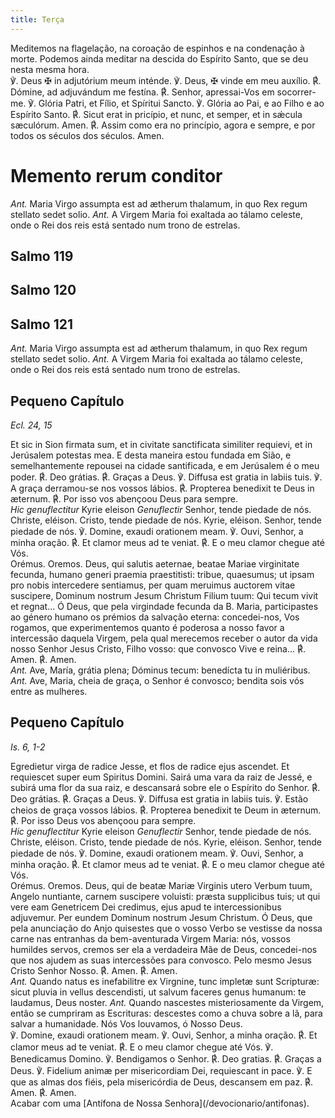 ```yaml
---
title: Terça
---
```


<aside>
  Meditemos na flagelação, na coroação de espinhos e na condenação à morte.
  Podemos ainda meditar na descida do Espírito Santo, que se deu nesta mesma
  hora.
</aside>

<div class="side-by-side not-content">
  <span>
    ℣. Deus <span class="cross text-red-500">✠</span> in adjutórium meum
    inténde.
  </span>
  <span>
    ℣. Deus, <span class="cross text-red-500">✠</span> vinde em meu auxílio.
  </span>
  <span>
    <span class="text-red-500">℟.</span> Dómine, ad adjuvándum me festína.
  </span>
  <span>
    <span class="text-red-500">℟.</span> Senhor, apressai-Vos em socorrer-me.
  </span>
  <span>℣. Glória Patri, et Fílio, et Spíritui Sancto.</span>
  <span>℣. Glória ao Pai, e ao Filho e ao Espírito Santo.</span>
  <span>
    <span class="text-red-500">℟.</span> Sicut erat in pricípio, et nunc, et
    semper, et in sǽcula sæculórum. Amen.
  </span>
  <span>
    <span class="text-red-500">℟.</span> Assim como era no princípio, agora e
    sempre, e por todos os séculos dos séculos. Amen.
  </span>
</div>


# Memento rerum conditor

<MementoRerumConditor />

<div class="side-by-side not-content">
  <span>
    <em>Ant.</em> Maria Virgo assumpta est ad ætherum thalamum, in quo Rex regum
    stellato sedet solio.
  </span>
  <span>
    <em>Ant.</em> A Virgem Maria foi exaltada ao tálamo celeste, onde o Rei dos
    reis está sentado num trono de estrelas.
  </span>
</div>


## Salmo 119

<Salmo119 />


## Salmo 120

<Salmo120 />


## Salmo 121

<Salmo121 />


<Tabs>
  <TabItem label="Depois da Purificação">
<div class="side-by-side not-content">
  <span>
    <em>Ant.</em> Maria Virgo assumpta est ad ætherum thalamum, in quo Rex regum
    stellato sedet solio.
  </span>
  <span>
    <em>Ant.</em> A Virgem Maria foi exaltada ao tálamo celeste, onde o Rei dos
    reis está sentado num trono de estrelas.
  </span>
</div>

## Pequeno Capítulo

<em>Ecl. 24, 15</em>

<div class="side-by-side not-content">
  <span>
    Et sic in Sion firmata sum, et in civitate sanctificata similiter requievi,
    et in Jerúsalem potestas mea.
  </span>
  <span>
    E desta maneira estou fundada em Sião, e semelhantemente repousei na cidade
    santificada, e em Jerúsalem é o meu poder.
  </span>
  <span>
    <span class="text-red-500">℟.</span> Deo grátias.
  </span>
  <span>
    <span class="text-red-500">℟.</span> Graças a Deus.
  </span>
  <span>℣. Diffusa est gratia in labiis tuis.</span>
  <span>℣. A graça derramou-se nos vossos lábios.</span>
  <span>
    <span class="text-red-500">℟.</span> Propterea benedixit te Deus in æternum.
  </span>
  <span>
    <span class="text-red-500">℟.</span> Por isso vos abençoou Deus para sempre.
  </span>
</div>

<div class="side-by-side not-content">
  <span>
    <em>Hic genuflectitur</em> Kyrie eleison
  </span>
  <span>
    <em>Genuflectir</em> Senhor, tende piedade de nós.
  </span>
  <span>Christe, eléison.</span>
  <span>Cristo, tende piedade de nós.</span>
  <span>Kyrie, eléison.</span>
  <span>Senhor, tende piedade de nós.</span>
  <span>℣. Domine, exaudi orationem meam.</span>
  <span>℣. Ouvi, Senhor, a minha oração.</span>
  <span>
    <span class="text-red-500">℟.</span> Et clamor meus ad te veniat.
  </span>
  <span>
    <span class="text-red-500">℟.</span> E o meu clamor chegue até Vós.
  </span>
</div>

<div class="side-by-side not-content">
  <span class="text-red-500 text-center">Orémus.</span>
  <span class="text-red-500 text-center">Oremos.</span>
  <span>
    Deus, qui salutis aeternae, beatae Mariae virginitate fecunda, humano generi
    praemia praestitisti: tribue, quaesumus; ut ipsam pro nobis intercedere
    sentiamus, per quam meruimus auctorem vitae suscipere, Dominum nostrum Jesum
    Christum Filium tuum: Qui tecum vivit et regnat...
  </span>
  <span>
    Ó Deus, que pela virgindade fecunda da B. Maria, participastes ao género
    humano os prémios da salvação eterna: concedei-nos, Vos rogamos, que
    experimentemos quanto é poderosa a nosso favor a intercessão daquela Virgem,
    pela qual merecemos receber o autor da vida nosso Senhor Jesus Cristo, Filho
    vosso: que convosco Vive e reina...
  </span>
  <span>
    <span class="text-red-500">℟.</span> Amen.
  </span>
  <span>
    <span class="text-red-500">℟.</span> Amen.
  </span>
</div>
  </TabItem>
  <TabItem label="No Adveno">

<div class="side-by-side not-content">
  <span>
    <em>Ant.</em> Ave, María, grátia plena; Dóminus tecum: benedícta tu in
    muliéribus.
  </span>
  <span>
    <em>Ant.</em> Ave, Maria, cheia de graça, o Senhor é convosco; bendita sois
    vós entre as mulheres.
  </span>
</div>

## Pequeno Capítulo

<em>Is. 6, 1-2</em>

<div class="side-by-side not-content">
  <span>
    Egredietur virga de radice Jesse, et flos de radice ejus ascendet. Et
    requiescet super eum Spiritus Domini.
  </span>
  <span>
    Sairá uma vara da raiz de Jessé, e subirá uma flor da sua raiz, e descansará
    sobre ele o Espírito do Senhor.
  </span>
  <span>
    <span class="text-red-500">℟.</span> Deo grátias.
  </span>
  <span>
    <span class="text-red-500">℟.</span> Graças a Deus.
  </span>
  <span>℣. Diffusa est gratia in labiis tuis.</span>
  <span>℣. Estão cheios de graça vossos lábios.</span>
  <span>
    <span class="text-red-500">℟.</span> Propterea benedixit te Deum in æternum.
  </span>
  <span>
    <span class="text-red-500">℟.</span> Por isso Deus vos abençoou para sempre.
  </span>
</div>

<div class="side-by-side not-content">
  <span>
    <em>Hic genuflectitur</em> Kyrie eleison
  </span>
  <span>
    <em>Genuflectir</em> Senhor, tende piedade de nós.
  </span>
  <span>Christe, eléison.</span>
  <span>Cristo, tende piedade de nós.</span>
  <span>Kyrie, eléison.</span>
  <span>Senhor, tende piedade de nós.</span>
  <span>℣. Domine, exaudi orationem meam.</span>
  <span>℣. Ouvi, Senhor, a minha oração.</span>
  <span>
    <span class="text-red-500">℟.</span> Et clamor meus ad te veniat.
  </span>
  <span>
    <span class="text-red-500">℟.</span> E o meu clamor chegue até Vós.
  </span>
</div>

<div class="side-by-side not-content">
  <span class="text-red-500 text-center">Orémus.</span>
  <span class="text-red-500 text-center">Oremos.</span>
  <span>
    Deus, qui de beatæ Mariæ Virginis utero Verbum tuum, Angelo nuntiante,
    carnem suscipere voluisti: præsta supplicibus tuis; ut qui vere eam
    Genetricem Dei credimus, ejus apud te intercessionibus adjuvemur. Per eundem
    Dominum nostrum Jesum Christum.
  </span>
  <span>
    Ó Deus, que pela anunciação do Anjo quisestes que o vosso Verbo se vestisse
    da nossa carne nas entranhas da bem-aventurada Virgem Maria: nós, vossos
    humildes servos, cremos ser ela a verdadeira Mãe de Deus, concedei-nos que
    nos ajudem as suas intercessões para convosco. Pelo mesmo Jesus Cristo
    Senhor Nosso.
  </span>
  <span>
    <span class="text-red-500">℟.</span> Amen.
  </span>
  <span>
    <span class="text-red-500">℟.</span> Amen.
  </span>
</div>
  </TabItem>
  <TabItem label="No Natal">

<div class="side-by-side not-content">
  <span>
    <em>Ant.</em> Quando natus es inefabilitre ex Virgnine, tunc impletæ sunt
    Scripturæ: sicut pluvia in vellus descendisti, ut salvum faceres genus
    humanum: te laudamus, Deus noster.
  </span>
  <span>
    <em>Ant.</em> Quando nascestes misteriosamente da Virgem, então se cumpriram
    as Escrituras: descestes como a chuva sobre a lã, para salvar a humanidade.
    Nós Vos louvamos, ó Nosso Deus.
  </span>
</div>
  </TabItem>
</Tabs>

<div class="side-by-side not-content">
  <span>℣. Domine, exaudi orationem meam.</span>
  <span>℣. Ouvi, Senhor, a minha oração.</span>
  <span>
    <span class="text-red-500">℟.</span> Et clamor meus ad te veniat.
  </span>
  <span>
    <span class="text-red-500">℟.</span> E o meu clamor chegue até Vós.
  </span>
  <span>℣. Benedicamus Domino.</span>
  <span>℣. Bendigamos o Senhor.</span>
  <span>
    <span class="text-red-500">℟.</span> Deo gratias.
  </span>
  <span>
    <span class="text-red-500">℟.</span> Graças a Deus.
  </span>
  <span>℣. Fidelium animæ per misericordiam Dei, requiescant in pace.</span>
  <span>
    ℣. E que as almas dos fiéis, pela misericórdia de Deus, descansem em paz.
  </span>
  <span>
    <span class="text-red-500">℟.</span> Amen.
  </span>
  <span>
    <span class="text-red-500">℟.</span> Amen.
  </span>
</div>

<aside>
  Acabar com uma [Antífona de Nossa Senhora](/devocionario/antifonas).
</aside>
